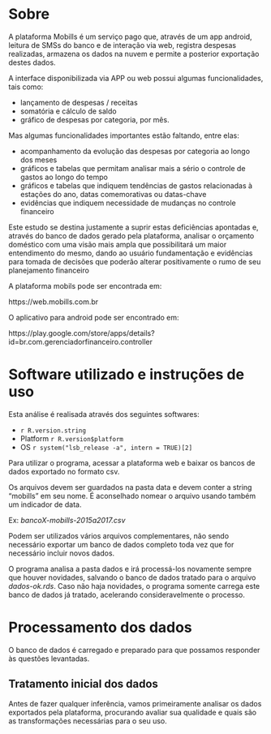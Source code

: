 
# Sobre


A plataforma Mobills é um serviço pago que, através de um app android, leitura de SMSs do banco e de interação via web, registra despesas realizadas, armazena os dados na nuvem e permite a posterior exportação destes dados.

A interface disponibilizada via APP ou web possui algumas funcionalidades, tais como:

- lançamento de despesas / receitas
- somatória e cálculo de saldo
- gráfico de despesas por categoria, por mês.



Mas algumas funcionalidades importantes estão faltando, entre elas:

- acompanhamento da evolução das despesas por categoria ao longo dos meses
- gráficos e tabelas que permitam analisar mais a sério o controle de gastos ao longo do tempo
- gráficos e tabelas que indiquem tendências de gastos relacionadas à estações do ano, datas comemorativas ou datas-chave
- evidências que indiquem necessidade de mudanças no controle financeiro


Este estudo se destina justamente a suprir estas deficiências apontadas e,
através do banco de dados gerado pela plataforma, analisar o orçamento doméstico com uma visão mais ampla que possibilitará um maior entendimento do mesmo, dando ao usuário fundamentação e evidências para tomada de decisões que poderão alterar positivamente o rumo de seu planejamento financeiro


A plataforma mobils pode ser encontrada em:

https://web.mobills.com.br


O aplicativo para android pode ser encontrado em:

https://play.google.com/store/apps/details?id=br.com.gerenciadorfinanceiro.controller


# Software utilizado e instruções de uso

Esta análise é realisada através dos seguintes softwares:

- `r R.version.string`
- Platform `r R.version$platform`
- OS `r system("lsb_release -a", intern = TRUE)[2]`


Para utilizar o programa, acessar a plataforma web e baixar os bancos de dados exportado no formato csv.

Os arquivos devem ser guardados na pasta data e devem conter a string "mobills" em seu nome. É aconselhado nomear o arquivo usando também um indicador de data.

Ex: *bancoX-mobills-2015a2017.csv*

Podem ser utilizados vários arquivos complementares, não sendo necessário exportar um banco de dados completo toda vez que for necessário incluir novos dados.

O programa analisa a pasta dados e irá processá-los novamente sempre que houver novidades, salvando o banco de dados tratado para o arquivo *dados-ok.rds*.
Caso não haja novidades, o programa somente carrega este banco de dados já tratado, acelerando consideravelmente o processo.


# Processamento dos dados 

O banco de dados é carregado e preparado para que possamos responder às questões levantadas. 

## Tratamento inicial dos dados

Antes de fazer qualquer inferência, vamos primeiramente analisar os dados exportados pela plataforma, procurando avaliar sua qualidade e quais são as transformações necessárias para o seu uso.

<!-- tratar inicial.csv com sed+grep para filtrar 2015 e 2016 -->
<!-- Pega a 1a linha (1 a 5), para cabeçalho -->
<!-- $ sed -n "1,5p" inicial.csv > newData.csv -->

<!-- filtra 2015 e 2016 -->
<!-- $ grep -E "^(,2015|,2016)" inicial.csv >> newData.csv -->

